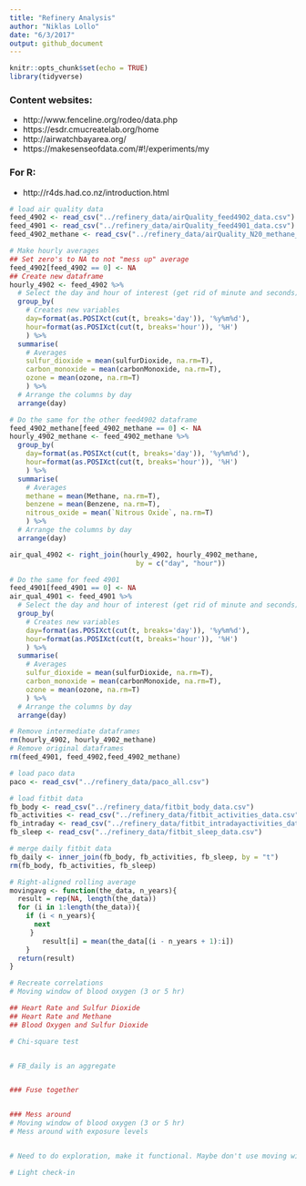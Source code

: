 ```yaml
---
title: "Refinery Analysis"
author: "Niklas Lollo"
date: "6/3/2017"
output: github_document
---
```


```r
knitr::opts_chunk$set(echo = TRUE)
library(tidyverse)
```

### Content websites:
+ http://www.fenceline.org/rodeo/data.php
+ https://esdr.cmucreatelab.org/home
+ http://airwatchbayarea.org/
+ https://makesenseofdata.com/#!/experiments/my

### For R:
+ http://r4ds.had.co.nz/introduction.html

```r
# load air quality data
feed_4902 <- read_csv("../refinery_data/airQuality_feed4902_data.csv")
feed_4901 <- read_csv("../refinery_data/airQuality_feed4901_data.csv")
feed_4902_methane <- read_csv("../refinery_data/airQuality_N20_methane_4902_data.csv")

# Make hourly averages
## Set zero's to NA to not "mess up" average
feed_4902[feed_4902 == 0] <- NA
## Create new dataframe
hourly_4902 <- feed_4902 %>%
  # Select the day and hour of interest (get rid of minute and seconds)
  group_by(
    # Creates new variables
    day=format(as.POSIXct(cut(t, breaks='day')), '%y%m%d'),
    hour=format(as.POSIXct(cut(t, breaks='hour')), '%H')
    ) %>%
  summarise(
    # Averages
    sulfur_dioxide = mean(sulfurDioxide, na.rm=T),
    carbon_monoxide = mean(carbonMonoxide, na.rm=T),
    ozone = mean(ozone, na.rm=T)
    ) %>%
  # Arrange the columns by day
  arrange(day)

# Do the same for the other feed4902 dataframe
feed_4902_methane[feed_4902_methane == 0] <- NA
hourly_4902_methane <- feed_4902_methane %>%
  group_by(
    day=format(as.POSIXct(cut(t, breaks='day')), '%y%m%d'),
    hour=format(as.POSIXct(cut(t, breaks='hour')), '%H')
    ) %>%
  summarise(
    # Averages
    methane = mean(Methane, na.rm=T),
    benzene = mean(Benzene, na.rm=T),
    nitrous_oxide = mean(`Nitrous Oxide`, na.rm=T)
    ) %>%
  # Arrange the columns by day
  arrange(day)

air_qual_4902 <- right_join(hourly_4902, hourly_4902_methane, 
                               by = c("day", "hour"))

# Do the same for feed 4901
feed_4901[feed_4901 == 0] <- NA
air_qual_4901 <- feed_4901 %>%
  # Select the day and hour of interest (get rid of minute and seconds)
  group_by(
    # Creates new variables
    day=format(as.POSIXct(cut(t, breaks='day')), '%y%m%d'),
    hour=format(as.POSIXct(cut(t, breaks='hour')), '%H')
    ) %>%
  summarise(
    # Averages
    sulfur_dioxide = mean(sulfurDioxide, na.rm=T),
    carbon_monoxide = mean(carbonMonoxide, na.rm=T),
    ozone = mean(ozone, na.rm=T)
    ) %>%
  # Arrange the columns by day
  arrange(day)

# Remove intermediate dataframes
rm(hourly_4902, hourly_4902_methane)
# Remove original dataframes
rm(feed_4901, feed_4902,feed_4902_methane)
```


```r
# load paco data
paco <- read_csv("../refinery_data/paco_all.csv")

# load fitbit data
fb_body <- read_csv("../refinery_data/fitbit_body_data.csv")
fb_activities <- read_csv("../refinery_data/fitbit_activities_data.csv")
fb_intraday <- read_csv("../refinery_data/fitbit_intradayactivities_data.csv")
fb_sleep <- read_csv("../refinery_data/fitbit_sleep_data.csv")

# merge daily fitbit data
fb_daily <- inner_join(fb_body, fb_activities, fb_sleep, by = "t")
rm(fb_body, fb_activities, fb_sleep)
```

```r
# Right-aligned rolling average
movingavg <- function(the_data, n_years){
  result = rep(NA, length(the_data))
  for (i in 1:length(the_data)){
    if (i < n_years){
      next
     }
        result[i] = mean(the_data[(i - n_years + 1):i])
    }
  return(result)
}
```


```r
# Recreate correlations
# Moving window of blood oxygen (3 or 5 hr)

## Heart Rate and Sulfur Dioxide
## Heart Rate and Methane
## Blood Oxygen and Sulfur Dioxide

# Chi-square test


# FB_daily is an aggregate


### Fuse together


### Mess around
# Moving window of blood oxygen (3 or 5 hr)
# Mess around with exposure levels


# Need to do exploration, make it functional. Maybe don't use moving windows. 

# Light check-in
```
